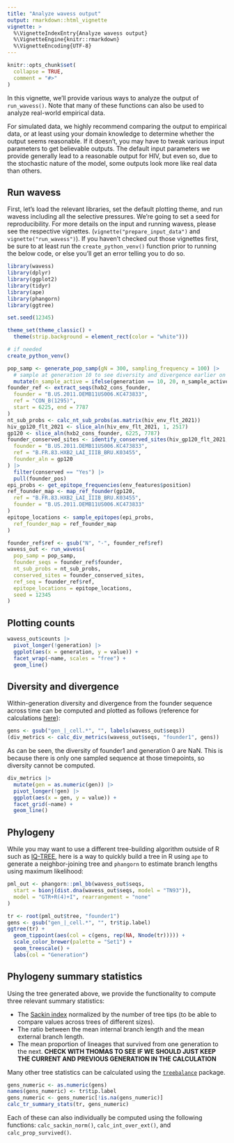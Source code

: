 ```yaml
---
title: "Analyze wavess output"
output: rmarkdown::html_vignette
vignette: >
  %\VignetteIndexEntry{Analyze wavess output}
  %\VignetteEngine{knitr::rmarkdown}
  %\VignetteEncoding{UTF-8}
---
```


```r
knitr::opts_chunk$set(
  collapse = TRUE,
  comment = "#>"
)
```

In this vignette, we'll provide various ways to analyze the output of `run_wavess()`.
Note that many of these functions can also be used to analyze real-world
empirical data. 

For simulated data, we highly recommend comparing the output to empirical data,
or at least using your domain knowledge to determine whether the output seems
reasonable. If it doesn't, you may have to tweak various input parameters to 
get believable outputs. The default input parameters we provide generally 
lead to a reasonable output for HIV, but even so, due to the stochastic nature
of the model, some outputs look more like real data than others.

## Run wavess

First, let's load the relevant libraries, set the default plotting theme, and
run wavess including all the selective pressures.
We're going to set a seed for reproducibility.
For more details on the input and running wavess,
please see the respective vignettes. (`vignette("prepare_input_data")` and 
`vignette("run_wavess")`). If you haven't checked out those vignettes first, be
sure to at least run the `create_python_venv()` function prior to running the 
below code, or else you'll get an error telling you to do so. 

```r
library(wavess)
library(dplyr)
library(ggplot2)
library(tidyr)
library(ape)
library(phangorn)
library(ggtree)

set.seed(12345)

theme_set(theme_classic() +
  theme(strip.background = element_rect(color = "white")))

# if needed
create_python_venv()

pop_samp <- generate_pop_samp(gN = 300, sampling_frequency = 100) |>
  # sample at generation 10 to see diversity and divergence earlier on
  mutate(n_sample_active = ifelse(generation == 10, 20, n_sample_active))
founder_ref <- extract_seqs(hxb2_cons_founder,
  founder = "B.US.2011.DEMB11US006.KC473833",
  ref = "CON_B(1295)",
  start = 6225, end = 7787
)
nt_sub_probs <- calc_nt_sub_probs(as.matrix(hiv_env_flt_2021))
hiv_gp120_flt_2021 <- slice_aln(hiv_env_flt_2021, 1, 2517)
gp120 <- slice_aln(hxb2_cons_founder, 6225, 7787)
founder_conserved_sites <- identify_conserved_sites(hiv_gp120_flt_2021,
  founder = "B.US.2011.DEMB11US006.KC473833",
  ref = "B.FR.83.HXB2_LAI_IIIB_BRU.K03455",
  founder_aln = gp120
) |>
  filter(conserved == "Yes") |>
  pull(founder_pos)
epi_probs <- get_epitope_frequencies(env_features$position)
ref_founder_map <- map_ref_founder(gp120,
  ref = "B.FR.83.HXB2_LAI_IIIB_BRU.K03455",
  founder = "B.US.2011.DEMB11US006.KC473833"
)
epitope_locations <- sample_epitopes(epi_probs,
  ref_founder_map = ref_founder_map
)

founder_ref$ref <- gsub("N", "-", founder_ref$ref)
wavess_out <- run_wavess(
  pop_samp = pop_samp,
  founder_seqs = founder_ref$founder,
  nt_sub_probs = nt_sub_probs,
  conserved_sites = founder_conserved_sites,
  ref_seq = founder_ref$ref,
  epitope_locations = epitope_locations,
  seed = 12345
)
```

## Plotting counts

```r
wavess_out$counts |>
  pivot_longer(!generation) |>
  ggplot(aes(x = generation, y = value)) +
  facet_wrap(~name, scales = "free") +
  geom_line()
```

## Diversity and divergence

Within-generation diversity and divergence from the founder sequence across time 
can be computed and plotted as follows 
(reference for calculations 
[here](https://journals.plos.org/ploscompbiol/article?id=10.1371/journal.pcbi.1004625)):

```r
gens <- gsub("gen_|_cell.*", "", labels(wavess_out$seqs))
(div_metrics <- calc_div_metrics(wavess_out$seqs, "founder1", gens))
```

As can be seen, the diversity of founder1 and generation 0 are NaN. This is because
there is only one sampled sequence at those timepoints, so diversity cannot be
computed.

```r
div_metrics |>
  mutate(gen = as.numeric(gen)) |>
  pivot_longer(!gen) |>
  ggplot(aes(x = gen, y = value)) +
  facet_grid(~name) +
  geom_line()
```


## Phylogeny

While you may want to use a different tree-building algorithm outside of R such
as [IQ-TREE](http://www.iqtree.org/), here is a way to quickly build a tree in 
R using `ape` to generate a neighbor-joining tree and `phangorn` to estimate
branch lengths using maximum likelihood:

```r
pml_out <- phangorn::pml_bb(wavess_out$seqs,
  start = bionj(dist.dna(wavess_out$seqs, model = "TN93")),
  model = "GTR+R(4)+I", rearrangement = "none"
)

tr <- root(pml_out$tree, "founder1")
gens <- gsub("gen_|_cell.*", "", tr$tip.label)
ggtree(tr) +
  geom_tippoint(aes(col = c(gens, rep(NA, Nnode(tr))))) +
  scale_color_brewer(palette = "Set1") +
  geom_treescale() +
  labs(col = "Generation")
```

## Phylogeny summary statistics

Using the tree generated above, we provide the functionality to compute three
relevant summary statistics:

- The [Sackin index](https://treebalance.wordpress.com/sackin-index/) normalized 
by the number of tree tips (to be able to compare values across trees of different sizes).
- The ratio between the mean internal branch length and the mean external branch
length.
- The mean proportion of lineages that survived from one generation to the next.
**CHECK WITH THOMAS TO SEE IF WE SHOULD JUST KEEP THE CURRENT AND PREVIOUS GENERATION IN THE CALCULATION**

Many other tree statistics can be calculated using the 
[`treebalance`](https://treebalance.wordpress.com/) package.

```r
gens_numeric <- as.numeric(gens)
names(gens_numeric) <- tr$tip.label
gens_numeric <- gens_numeric[!is.na(gens_numeric)]
calc_tr_summary_stats(tr, gens_numeric)
```

Each of these can also individually be computed using the following functions:
`calc_sackin_norm()`, `calc_int_over_ext()`, and `calc_prop_survived()`.
